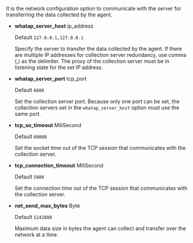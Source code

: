 It is the network configuration option to communicate with the server for transferring the data collected by the agent.

-   **whatap_server_host** <span class='type'>ip_address</span>

    Default `127.0.0.1,127.0.0.1`

    Specify the server to transfer the data collected by the agent. If there are multiple IP addresses for collection server redundancy, use comma (,) as the delimiter. The proxy of the collection server must be in listening state for the set IP address.

-   **whatap_server_port** <span class='type'>tcp_port</span>

    Default `6600`

    Set the collection server port. Because only one port can be set, the collection servers set in the `whatap_server_host` option must use the same port.

-   **tcp_so_timeout** <span class='type'>MiliSecond</span>

    Default `60000`

    Set the socket time out of the TCP session that communicates with the collection server.

-   **tcp_connection_timeout** <span class='type'>MiliSecond</span>

    Default `5000`

    Set the connection time out of the TCP session that communicates with the collection server.

-   **net_send_max_bytes** <span class='type'>Byte</span>

    Default `5242880`

    Maximum data size in bytes the agent can collect and transfer over the network at a time.
